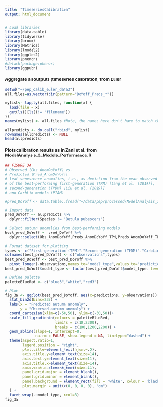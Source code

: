 ```yaml
---
title: "TimeseriesCalibration"
output: html_document
---
```


```r
# Load libraries
library(data.table)
library(tidyverse)
library(broom)
library(Metrics)
library(lmodel2)
library(ggplot2)
library(phenor)
#detach(package:phenor)
library(ggpubr)
```

#### Aggregate all outputs (timeseries calibration) from Euler 

```r
setwd("~/pep_calib_euler_data3")
all.files=as.vector(dir(pattern="DoYoff_Preds_*"))

mylist<- lapply(all.files, function(x) {
  load(file = x)
  get(ls()[ls()!= "filename"])
})
names(mylist) <- all.files #Note, the names here don't have to match the filenames

allpredicts <- do.call("rbind", mylist)
rownames(allpredicts) <- NULL
head(allpredicts)
```

#### Plots calibration results as in Zani et al. from ModelAnalysis_3_Models_Performance.R

```r

## FIGURE 3A
# Observed (Obs_AnomDoYoff) vs.
# Predicted (Pred_AnomDoYoff)
# leaf senescence anomalies, i.e., as deviation from the mean observed leaf-out date at each site
# of the best-performing first-generation (TPM) [Lang et al. (2019)], 
# second-generation (TPDM) [Liu et al. (2019)]
# and CarbLim models (PIAM)

#pred_DoYoff <- data.table::fread("~/data/pep/processed/ModelAnalysis_1_Predicted_DoYoff_subset.csv") # Data from Constantin

# Import data
pred_DoYoff <- allpredicts %>% 
  dplyr::filter(Species != "Betula pubescens")

# Select autumn anomalies from best-performing models
best_pred_DoYoff <- pred_DoYoff %>% 
  dplyr::select(Obs_AnomDoYoff,Preds_AnomDoYoff_TPM,Preds_AnomDoYoff_TPDM,`Preds_AnomDoYoff_PIA+`)

# Format dataset for plotting
types <- c("First-generation (TPM)","Second-generation (TPDM)","CarbLim model (PIA+)")
colnames(best_pred_DoYoff) <- c("observations",types)
best_pred_DoYoff <- best_pred_DoYoff %>% 
  pivot_longer(-observations,names_to="model_type",values_to="predictions")
best_pred_DoYoff$model_type <- factor(best_pred_DoYoff$model_type, levels=types)

# Define palette
paletteBlueRed <- c("blue3","white","red3")

# Plot
fig_3a <- ggplot(best_pred_DoYoff, aes(x=predictions, y=observations)) +
  stat_bin2d(bins=235) +
  labs(x = "Predicted autumn anomaly",
       y = "Observed autumn anomaly") +
  coord_cartesian(xlim=c(-50,50), ylim=c(-50,50))+
  scale_fill_gradientn(colours = paletteBlueRed,
                       limits = c(10,2300),
                       breaks = c(100,1200,2200)) +
  geom_abline(slope=1, intercept=0,
              na.rm = FALSE, show.legend = NA, linetype="dashed") +
  theme(aspect.ratio=1,
        legend.position = "right",
        plot.title=element_text(hjust=.5),
        axis.title.y=element_text(size=14),
        axis.text.y=element_text(size=11),
        axis.title.x=element_text(size=14),
        axis.text.x=element_text(size=11),
        panel.grid.major = element_blank(),
        panel.grid.minor = element_blank(),
        panel.background = element_rect(fill = 'white', colour = 'black'),
        plot.margin = unit(c(0, 0, 0, 0), "cm")
  ) + 
  facet_wrap(.~model_type, ncol=3)
fig_3a

```

